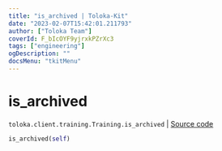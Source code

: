 ```yaml
---
title: "is_archived | Toloka-Kit"
date: "2023-02-07T15:42:01.211793"
author: ["Toloka Team"]
coverId: F_bIcOYF9yjrxkPZrXc3
tags: ["engineering"]
ogDescription: ""
docsMenu: "tkitMenu"
---
```


# is_archived
`toloka.client.training.Training.is_archived` | [Source code](https://github.com/Toloka/toloka-kit/blob/v1.1.3/src/client/training.py#L123)

```python
is_archived(self)
```